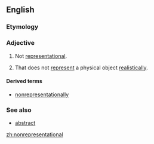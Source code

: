 ==English==

===Etymology===
{{prefix|non|representational|lang=en}}

===Adjective===
{{en-adj|-}}

# Not [[representational]].
# {{context|arts|lang=en}} That does not [[represent]] a physical object [[realistically]].

====Derived terms====
* [[nonrepresentationally]]

===See also===
* [[abstract]]

[[zh:nonrepresentational]]